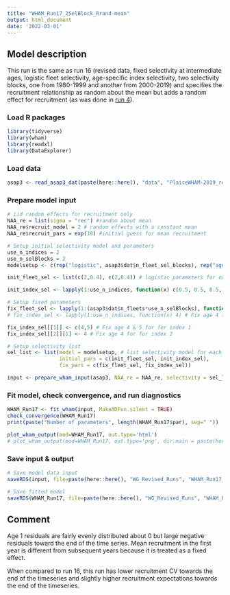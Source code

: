 ```yaml
---
title: "WHAM_Run17_2SelBlock_Rrand-mean"
output: html_document
date: '2022-03-01'
---
```


## Model description
This run is the same as run 16 (revised data, fixed selectivity at intermediate ages, logistic fleet selectivity, age-specific index selectivity, two selectivity blocks, one from 1980-1999 and another from 2000-2019) and specifies the recruitment relationship as random about the mean but adds a random effect for recruitment (as was done in [run 4](https://github.com/ahart1/PlaiceWG2021/blob/main/Plaice_Baseline_UpdatedData_Runs.Rmd)).

### Load R packages
```r
library(tidyverse)
library(wham)
library(readxl)
library(DataExplorer)
```

### Load data
```r
asap3 <- read_asap3_dat(paste(here::here(), "data", "PlaiceWHAM-2019_revised_NEFSC-LW-WAA_2SelBlock.DAT", sep="/"))
```

### Prepare model input
```r
# iid random effects for recruitment only 
NAA_re = list(sigma = "rec") #random about mean
NAA_re$recruit_model = 2 # random effects with a constant mean
NAA_re$recruit_pars = exp(10) #initial guess for mean recruitment

# Setup initial selectivity model and parameters
use_n_indices = 2
use_n_selBlocks = 2
modelsetup <- c(rep("logistic", asap3$dat$n_fleet_sel_blocks), rep("age-specific", use_n_indices))

init_fleet_sel <- list(c(2,0.4), c(2,0.4)) # logistic parameters for each selectivity block, based on model type

init_index_sel <- lapply(1:use_n_indices, function(x) c(0.5, 0.5, 0.5, 1, 1, 0.5, 0.5, 0.5, 0.5, 0.5, 0.5))

# Setup fixed parameters
fix_fleet_sel <- lapply(1:(asap3$dat$n_fleets*use_n_selBlocks), function(x) NA) 
# fix_index_sel <- lapply(1:use_n_indices, function(x) 4) # Fix age 4 for both indices,  NA means do not fix 

fix_index_sel[[1]] <- c(4,5) # Fix age 4 & 5 for for index 1
fix_index_sel[[2]][1] <- 4 # Fix age 4 for for index 2

# Setup selectivity list
sel_list <- list(model = modelsetup, # list selectivity model for each fleet and index
                 initial_pars = c(init_fleet_sel, init_index_sel),
                 fix_pars = c(fix_fleet_sel, fix_index_sel))

input <- prepare_wham_input(asap3, NAA_re = NAA_re, selectivity = sel_list, recruit_model = 2, model_name = "WHAM_Run17") 
```

### Fit model, check convergence, and run diagnostics
```r
WHAM_Run17 <- fit_wham(input, MakeADFun.silent = TRUE) 
check_convergence(WHAM_Run17)
print(paste("Number of parameters", length(WHAM_Run17$par), sep=" "))

plot_wham_output(mod=WHAM_Run17, out.type='html')
# plot_wham_output(mod=WHAM_Run17, out.type='png', dir.main = paste(here::here(), "WHAM_Run17", sep="/"))
```

### Save input & output
```r
# Save model data input
saveRDS(input, file=paste(here::here(), "WG_Revised_Runs", "WHAM_Run17_2SelBlock_Rrand-mean", "WHAM_Run17_input.rds", sep="/"))

# Save fitted model
saveRDS(WHAM_Run17, file=paste(here::here(), "WG_Revised_Runs", "WHAM_Run17_2SelBlock_Rrand-mean", "WHAM_Run17_model.rds", sep="/"))
```

## Comment
Age 1 residuals are fairly evenly distributed about 0 but large negative residuals toward the end of the time series. Mean recruitment in the first year is different from subsequent years because it is treated as a fixed effect.

When compared to run 16, this run has lower recruitment CV towards the end of the timeseries and slightly higher recruitment expectations towards the end of the timeseries.

